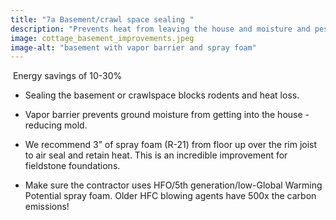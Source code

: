 ```yaml
---
title: "7a Basement/crawl space sealing "
description: "Prevents heat from leaving the house and moisture and pests from entering"
image: cottage_basement_improvements.jpeg
image-alt: "basement with vapor barrier and spray foam"
---
```


 Energy savings of 10-30%

-   Sealing the basement or crawlspace blocks rodents and heat loss.

-   Vapor barrier prevents ground moisture from getting into the house - reducing mold.

-   We recommend 3” of spray foam (R-21) from floor up over the rim joist to air seal and retain heat. This is an incredible improvement for fieldstone foundations. 

-   Make sure the contractor uses HFO/5th generation/low-Global Warming Potential spray foam. Older HFC blowing agents have 500x the carbon emissions!
